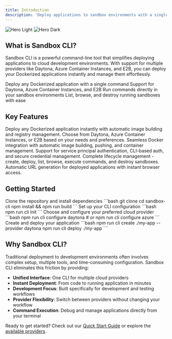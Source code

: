 ```yaml
---
title: Introduction
description: 'Deploy applications to sandbox environments with a single command'
---
```


<img
  className="block dark:hidden"
  src="/images/hero-light.svg"
  alt="Hero Light"
/>
<img
  className="hidden dark:block"
  src="/images/hero-dark.svg"
  alt="Hero Dark"
/>

## What is Sandbox CLI?

Sandbox CLI is a powerful command-line tool that simplifies deploying applications to cloud development environments. With support for multiple providers like Daytona, Azure Container Instances, and E2B, you can deploy your Dockerized applications instantly and manage them effortlessly.

<CardGroup cols={2}>
  <Card
    title="Quick Deployment"
    icon="rocket"
    href="/getting-started/quick-start"
  >
    Deploy any Dockerized application with a single command
  </Card>
  <Card
    title="Multiple Providers"
    icon="cloud"
    href="/providers/overview"
  >
    Support for Daytona, Azure Container Instances, and E2B
  </Card>
  <Card
    title="Command Execution"
    icon="terminal"
    href="/commands/execute"
  >
    Run commands directly in your sandbox environments
  </Card>
  <Card
    title="Easy Management"
    icon="list"
    href="/commands/list"
  >
    List, browse, and destroy running sandboxes with ease
  </Card>
</CardGroup>

## Key Features

<AccordionGroup>
  <Accordion title="One-Command Deployment">
    Deploy any Dockerized application instantly with automatic image building and registry management.
  </Accordion>

  <Accordion title="Multiple Cloud Providers">
    Choose from Daytona, Azure Container Instances, or E2B based on your needs and preferences.
  </Accordion>

  <Accordion title="Docker Integration">
    Seamless Docker integration with automatic image building, pushing, and container management.
  </Accordion>

  <Accordion title="Secure Authentication">
    Support for service principal authentication, CLI-based auth, and secure credential management.
  </Accordion>

  <Accordion title="Sandbox Management">
    Complete lifecycle management - create, deploy, list, browse, execute commands, and destroy sandboxes.
  </Accordion>

  <Accordion title="Direct Access">
    Automatic URL generation for deployed applications with instant browser access.
  </Accordion>
</AccordionGroup>

## Getting Started

<Steps>
  <Step title="Install Sandbox CLI">
    Clone the repository and install dependencies
    ```bash
    git clone <repository-url>
    cd sandbox-cli
    npm install && npm run build
    ```
  </Step>
  <Step title="Initialize Configuration">
    Set up your CLI configuration
    ```bash
    npm run cli init
    ```
  </Step>
  <Step title="Configure a Provider">
    Choose and configure your preferred cloud provider
    ```bash
    npm run cli configure daytona
    # or
    npm run cli configure azure
    ```
  </Step>
  <Step title="Deploy Your First App">
    Create and deploy your application
    ```bash
    npm run cli create ./my-app --provider daytona
    npm run cli deploy ./my-app
    ```
  </Step>
</Steps>

## Why Sandbox CLI?

Traditional deployment to development environments often involves complex setup, multiple tools, and time-consuming configuration. Sandbox CLI eliminates this friction by providing:

- **Unified Interface**: One CLI for multiple cloud providers
- **Instant Deployment**: From code to running application in minutes
- **Development Focus**: Built specifically for development and testing workflows
- **Provider Flexibility**: Switch between providers without changing your workflow
- **Command Execution**: Debug and manage applications directly from your terminal

Ready to get started? Check out our [Quick Start Guide](/getting-started/quick-start) or explore the [available providers](/providers/overview).